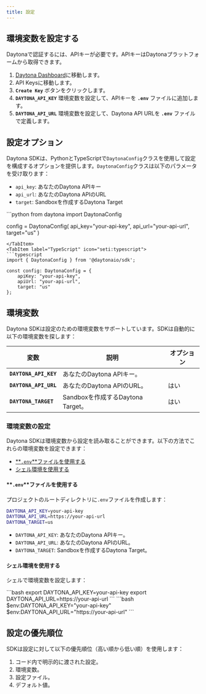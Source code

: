 ```yaml
---
title: 設定
---
```



## 環境変数を設定する

Daytonaで認証するには、APIキーが必要です。APIキーはDaytonaプラットフォームから取得できます。

1. [Daytona Dashboard](https://app.daytona.io/dashboard/)に移動します。
2. API Keysに移動します。
3. **`Create Key`** ボタンをクリックします。
4. **`DAYTONA_API_KEY`** 環境変数を設定して、APIキーを **`.env`** ファイルに追加します。
5. **`DAYTONA_API_URL`** 環境変数を設定して、Daytona API URLを **`.env`** ファイルで定義します。

## 設定オプション

Daytona SDKは、PythonとTypeScriptで`DaytonaConfig`クラスを使用して設定を構成するオプションを提供します。`DaytonaConfig`クラスは以下のパラメータを受け取ります：

- `api_key`: あなたのDaytona APIキー
- `api_url`: あなたのDaytona APIのURL
- `target`: Sandboxを作成するDaytona Target

<Tabs>
<TabItem label="Python" icon="seti:python">
```python
from daytona import DaytonaConfig

config = DaytonaConfig(
    api_key="your-api-key",
    api_url="your-api-url",
    target="us"
)

```
</TabItem>
<TabItem label="TypeScript" icon="seti:typescript">
```typescript
import { DaytonaConfig } from '@daytonaio/sdk';

const config: DaytonaConfig = {
    apiKey: "your-api-key",          
    apiUrl: "your-api-url",     
    target: "us"                  
};
```

</TabItem>
</Tabs>

## 環境変数

Daytona SDKは設定のための環境変数をサポートしています。SDKは自動的に以下の環境変数を探します：

| 変数 | 説明 | オプション |
|----------|-------------|---------|
| **`DAYTONA_API_KEY`** | あなたのDaytona APIキー。 |  |
| **`DAYTONA_API_URL`** | あなたのDaytona APIのURL。 | はい |
| **`DAYTONA_TARGET`** | Sandboxを作成するDaytona Target。 | はい |

### 環境変数の設定

Daytona SDKは環境変数から設定を読み取ることができます。以下の方法でこれらの環境変数を設定できます：

- [**`.env`**ファイルを使用する](#using-a-env-file)
- [シェル環境を使用する](#using-shell-environment)

#### **`.env`**ファイルを使用する

プロジェクトのルートディレクトリに`.env`ファイルを作成します：

```bash
DAYTONA_API_KEY=your-api-key
DAYTONA_API_URL=https://your-api-url
DAYTONA_TARGET=us
```

- `DAYTONA_API_KEY`: あなたのDaytona APIキー。
- `DAYTONA_API_URL`: あなたのDaytona APIのURL。
- `DAYTONA_TARGET`: Sandboxを作成するDaytona Target。

#### シェル環境を使用する

シェルで環境変数を設定します：

<Tabs>
<TabItem label="Bash/Zsh" icon="seti:shell">
```bash
export DAYTONA_API_KEY=your-api-key
export DAYTONA_API_URL=https://your-api-url
```
</TabItem>
<TabItem label="Windows PowerShell" icon="seti:powershell">
```bash
$env:DAYTONA_API_KEY="your-api-key"
$env:DAYTONA_API_URL="https://your-api-url"
```
</TabItem>
</Tabs>

## 設定の優先順位

SDKは設定に対して以下の優先順位（高い順から低い順）を使用します：

1. コード内で明示的に渡された設定。
2. 環境変数。
3. 設定ファイル。
4. デフォルト値。
